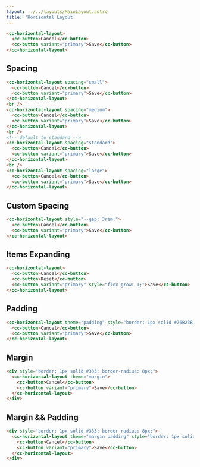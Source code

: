 ```yaml
---
layout: ../../layouts/MainLayout.astro
title: 'Horizontal Layout'
---
```


<ComponentPreview
  client:load
  component='
    <cc-horizontal-layout>
      <cc-button>Cancel</cc-button>
      <cc-button variant="primary">Save</cc-button>
    </cc-horizontal-layout>
  '
  style="display: block;"
/>

```html
<cc-horizontal-layout>
  <cc-button>Cancel</cc-button>
  <cc-button variant="primary">Save</cc-button>
</cc-horizontal-layout>
```

## Spacing

<ComponentPreview
  client:load
  component='
    <cc-horizontal-layout spacing="small">
      <cc-button>Cancel</cc-button>
      <cc-button variant="primary">Save</cc-button>
    </cc-horizontal-layout>
    <br />
    <cc-horizontal-layout spacing="medium">
      <cc-button>Cancel</cc-button>
      <cc-button variant="primary">Save</cc-button>
    </cc-horizontal-layout>
    <br />
    <cc-horizontal-layout>
      <cc-button>Cancel</cc-button>
      <cc-button variant="primary">Save</cc-button>
    </cc-horizontal-layout>
    <br />
    <cc-horizontal-layout spacing="large">
      <cc-button>Cancel</cc-button>
      <cc-button variant="primary">Save</cc-button>
    </cc-horizontal-layout>
  '
  style="display: block;"
/>

```html
<cc-horizontal-layout spacing="small">
  <cc-button>Cancel</cc-button>
  <cc-button variant="primary">Save</cc-button>
</cc-horizontal-layout>
<br />
<cc-horizontal-layout spacing="medium">
  <cc-button>Cancel</cc-button>
  <cc-button variant="primary">Save</cc-button>
</cc-horizontal-layout>
<br />
<!-- default to standard -->
<cc-horizontal-layout spacing="standard">
  <cc-button>Cancel</cc-button>
  <cc-button variant="primary">Save</cc-button>
</cc-horizontal-layout>
<br />
<cc-horizontal-layout spacing="large">
  <cc-button>Cancel</cc-button>
  <cc-button variant="primary">Save</cc-button>
</cc-horizontal-layout>
```

## Custom Spacing

<ComponentPreview
  client:load
  component='
    <cc-horizontal-layout style="--gap: 3rem;">
      <cc-button>Cancel</cc-button>
      <cc-button variant="primary">Save</cc-button>
    </cc-horizontal-layout>
  '
  style="display: block;"
/>

```html
<cc-horizontal-layout style="--gap: 3rem;">
  <cc-button>Cancel</cc-button>
  <cc-button variant="primary">Save</cc-button>
</cc-horizontal-layout>
```

## Items Expanding

<ComponentPreview
  client:load
  component='
    <cc-horizontal-layout>
      <cc-button>Cancel</cc-button>
      <cc-button>Reset</cc-button>
      <cc-button variant="primary" style="flex-grow: 1;">Save</cc-button>
    </cc-horizontal-layout>
  '
  style="display: block;"
/>

```html
<cc-horizontal-layout>
  <cc-button>Cancel</cc-button>
  <cc-button>Reset</cc-button>
  <cc-button variant="primary" style="flex-grow: 1;">Save</cc-button>
</cc-horizontal-layout>
```

## Padding

<ComponentPreview
  client:load
  component='
    <cc-horizontal-layout theme="padding" style="border: 1px solid #76B23B;">
      <cc-button>Cancel</cc-button>
      <cc-button variant="primary">Save</cc-button>
    </cc-horizontal-layout>
  '
  style="display: block;"
/>

```html
<cc-horizontal-layout theme="padding" style="border: 1px solid #76B23B;">
  <cc-button>Cancel</cc-button>
  <cc-button variant="primary">Save</cc-button>
</cc-horizontal-layout>
```

## Margin

<ComponentPreview
  client:load
  component='
    <div style="border: 1px solid #333; border-radius: 8px;">
      <cc-horizontal-layout theme="margin">
        <cc-button>Cancel</cc-button>
        <cc-button variant="primary">Save</cc-button>
      </cc-horizontal-layout>
    </div>
  '
  style="display: block;"
/>

```html
<div style="border: 1px solid #333; border-radius: 8px;">
  <cc-horizontal-layout theme="margin">
    <cc-button>Cancel</cc-button>
    <cc-button variant="primary">Save</cc-button>
  </cc-horizontal-layout>
</div>
```

## Margin && Padding

<ComponentPreview
  client:load
  component='
    <div style="border: 1px solid #333; border-radius: 8px;">
      <cc-horizontal-layout theme="margin padding" style="border: 1px solid #76B23B;">
        <cc-button>Cancel</cc-button>
        <cc-button variant="primary">Save</cc-button>
      </cc-horizontal-layout>
    </div>
  '
  style="display: block;"
/>

```html
<div style="border: 1px solid #333; border-radius: 8px;">
  <cc-horizontal-layout theme="margin padding" style="border: 1px solid #76B23B;">
    <cc-button>Cancel</cc-button>
    <cc-button variant="primary">Save</cc-button>
  </cc-horizontal-layout>
</div>
```